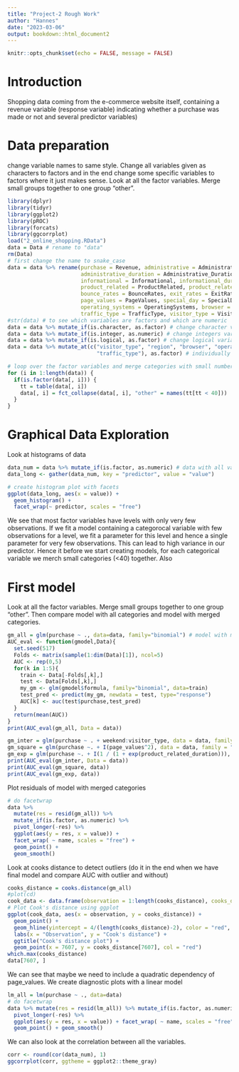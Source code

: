 ```yaml
---
title: "Project-2 Rough Work"
author: "Hannes"
date: "2023-03-06"
output: bookdown::html_document2
---
```


```r
knitr::opts_chunk$set(echo = FALSE, message = FALSE)
```

# Introduction
Shopping data coming from the e-commerce website itself, containing a revenue variable (response variable) indicating whether a purchase was made or not and several predictor variables)

# Data preparation
change variable names to same style. Change all variables given as characters to factors and in the end change some specific variables to factors where it just makes sense. Look at all the factor variables. Merge small groups together to one group "other".
```r
library(dplyr)
library(tidyr)
library(ggplot2)
library(pROC)
library(forcats)
library(ggcorrplot)
load("2_online_shopping.RData")
data = Data # rename to "data"
rm(Data)
# first change the name to snake_case
data = data %>% rename(purchase = Revenue, administrative = Administrative,
                       administrative_duration = Administrative_Duration, 
                       informational = Informational, informational_duration = Informational_Duration,
                       product_related = ProductRelated, product_related_duration = ProductRelated_Duration,
                       bounce_rates = BounceRates, exit_rates = ExitRates,
                       page_values = PageValues, special_day = SpecialDay, month = Month,
                       operating_systems = OperatingSystems, browser = Browser, region = Region,
                       traffic_type = TrafficType, visitor_type = VisitorType, weekend = Weekend) 
#str(data) # to see which variables are factors and which are numeric
data = data %>% mutate_if(is.character, as.factor) # change character variables to factors
data = data %>% mutate_if(is.integer, as.numeric) # change integers variables to numeric
data = data %>% mutate_if(is.logical, as.factor) # change logical variables to factors
data = data %>% mutate_at(c("visitor_type", "region", "browser", "operating_systems",
                            "traffic_type"), as.factor) # individually change some variables to factors

# loop over the factor variables and merge categories with small number of observations together
for (i in 1:length(data)) {
  if(is.factor(data[, i])) {
    tt = table(data[, i])
    data[, i] = fct_collapse(data[, i], "other" = names(tt[tt < 40]))
  }
}
```


# Graphical Data Exploration

Look at histograms of data

```r
data_num = data %>% mutate_if(is.factor, as.numeric) # data with all variables as numeric
data_long <- gather(data_num, key = "predictor", value = "value")

# create histogram plot with facets
ggplot(data_long, aes(x = value)) + 
  geom_histogram() + 
  facet_wrap(~ predictor, scales = "free") 

```

We see that most factor variables have levels with only very few observations. If we fit a model containing a categorocal variable with few observations for a level, we fit a parameter for this level and hence a single parameter for very few observations. This can lead to high variance in our predictor. Hence it before we start creating models, for each categorical variable we merch small categories (<40) together. Also

# First model 

Look at all the factor variables. Merge small groups together to one group "other".
Then compare model with all categories and model with merged categories.

```r
gm_all = glm(purchase ~ ., data=data, family="binomial") # model with merged categories
AUC_eval <- function(gmodel,Data){
  set.seed(517)
  Folds <- matrix(sample(1:dim(Data)[1]), ncol=5)
  AUC <- rep(0,5)
  for(k in 1:5){
    train <- Data[-Folds[,k],]
    test <- Data[Folds[,k],]
    my_gm <- glm(gmodel$formula, family="binomial", data=train)
    test_pred <- predict(my_gm, newdata = test, type="response")
    AUC[k] <- auc(test$purchase,test_pred)
  }
  return(mean(AUC))
}
print(AUC_eval(gm_all, Data = data))

gm_inter = glm(purchase ~ . + weekend:visitor_type, data = data, family="binomial")
gm_square = glm(purchase ~. + I(page_values^2), data = data, family = "binomial")
gm_exp = glm(purchase ~. + I(1 / (1 + exp(product_related_duration))), data = data, family="binomial")
print(AUC_eval(gm_inter, Data = data))
print(AUC_eval(gm_square, data))
print(AUC_eval(gm_exp, data))
```


Plot residuals of model with merged categories
```r
# do facetwrap
data %>%
  mutate(res = resid(gm_all)) %>%
  mutate_if(is.factor, as.numeric) %>% 
  pivot_longer(-res) %>% 
  ggplot(aes(y = res, x = value)) + 
  facet_wrap( ~ name, scales = "free") + 
  geom_point() + 
  geom_smooth()
```

Look at cooks distance to detect outliers (do it in the end when we have final model and compare AUC with outlier and without)
```r
cooks_distance = cooks.distance(gm_all)
#plot(cd)
cook_data <- data.frame(observation = 1:length(cooks_distance), cooks_distance = cooks_distance)
# Plot Cook's distance using ggplot
ggplot(cook_data, aes(x = observation, y = cooks_distance)) +
  geom_point() +
  geom_hline(yintercept = 4/(length(cooks_distance)-2), color = "red", linetype = "dashed") +
  labs(x = "Observation", y = "Cook's distance") +
  ggtitle("Cook's distance plot") + 
  geom_point(x = 7607, y = cooks_distance[7607], col = "red")
which.max(cooks_distance)
data[7607, ]
```


We can see that maybe we need to include a quadratic dependency of page_values.
We create diagnostic plots with a linear model

```r
lm_all = lm(purchase ~ ., data=data)
# do facetwrap
data %>% mutate(res = resid(lm_all)) %>% mutate_if(is.factor, as.numeric) %>%
  pivot_longer(-res) %>% 
  ggplot(aes(y = res, x = value)) + facet_wrap( ~ name, scales = "free") + 
  geom_point() + geom_smooth()
```

We can also look at the correlation between all the variables.
```r
corr <- round(cor(data_num), 1)
ggcorrplot(corr, ggtheme = ggplot2::theme_gray)
```   




